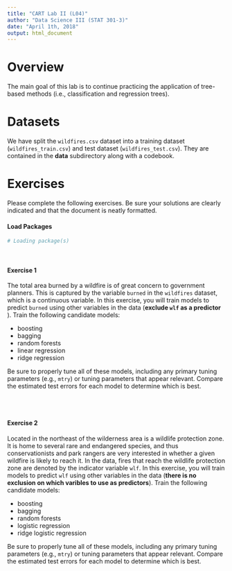 ```yaml
---
title: "CART Lab II (L04)"
author: "Data Science III (STAT 301-3)"
date: "April 1th, 2018"
output: html_document
---
```


# Overview

The main goal of this lab is to continue practicing the application of tree-based methods (i.e., classification and regression trees).

# Datasets 

We have split the `wildfires.csv` dataset into a training dataset (`wildfires_train.csv`) and test dataset (`wildfires_test.csv`). They are contained in the **data** subdirectory along with a codebook.  

# Exercises

Please complete the following exercises. Be sure your solutions are clearly indicated and that the document is neatly formatted.

#### Load Packages

```r
# Loading package(s)

```
<br>

#### Exercise 1 
The total area burned by a wildfire is of great concern to government planners. This is captured by the variable `burned` in the `wildfires` dataset, which is a continuous variable. In this exercise, you will train models to predict `burned` using other variables in the data (**exclude `wlf` as a predictor** ). Train the following candidate models:

* boosting
* bagging
* random forests 
* linear regression
* ridge regression 

Be sure to properly tune all of these models, including any primary tuning parameters (e.g., `mtry`) or tuning parameters that appear relevant. 
Compare the estimated test errors for each model to determine which is best. 

<br><br>

#### Exercise 2
Located in the northeast of the wilderness area is a wildlife protection zone. It is home to several rare and endangered species, and thus conservationists and park rangers are very interested in whether a given wildfire is likely to reach it. In the data, fires that reach the wildlife protection zone are denoted by the indicator variable `wlf`. 
In this exercise, you will train models to predict `wlf` using other variables in the data (**there is no exclusion on which varibles to use as predictors**). Train the following candidate models:

* boosting
* bagging 
* random forests
* logistic regression
* ridge logistic regression
     
Be sure to properly tune all of these models, including any primary tuning parameters (e.g., `mtry`) or tuning parameters that appear relevant. 
Compare the estimated test errors for each model to determine which is best. 